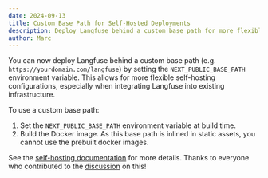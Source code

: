 ```yaml
---
date: 2024-09-13
title: Custom Base Path for Self-Hosted Deployments
description: Deploy Langfuse behind a custom base path for more flexible self-hosting configurations.
author: Marc
---
```



<ChangelogHeader />

You can now deploy Langfuse behind a custom base path (e.g. `https://yourdomain.com/langfuse`) by setting the `NEXT_PUBLIC_BASE_PATH` environment variable. This allows for more flexible self-hosting configurations, especially when integrating Langfuse into existing infrastructure.

To use a custom base path:

1. Set the `NEXT_PUBLIC_BASE_PATH` environment variable at build time.
2. Build the Docker image. As this base path is inlined in static assets, you cannot use the prebuilt docker images.

See the [self-hosting documentation](/self-hosting/configuration/custom-base-path) for more details. Thanks to everyone who contributed to the [discussion](https://github.com/orgs/langfuse/discussions/2400) on this!
